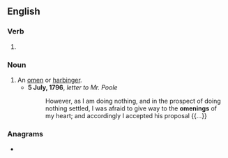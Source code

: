 ==English==

===Verb===
{{head|en|verb form}}

# {{present participle of|en|omen|nocat=1}}

===Noun===
{{en-noun}}

# An [[omen]] or [[harbinger]].
#* '''5 July, 1796''', {{w|Samuel Taylor Coleridge}} ''letter to Mr. Poole''
#*: However, as I am doing nothing, and in the prospect of doing nothing settled, I was afraid to give way to the '''omenings''' of my heart; and accordingly I accepted his proposal {{...}}

===Anagrams===
* {{anagrams|en|a=egimnno|meningo-}}